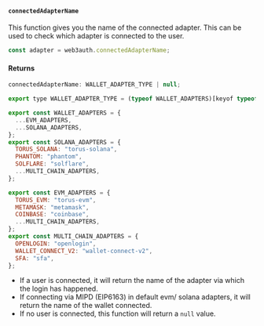 #### `connectedAdapterName`

This function gives you the name of the connected adapter. This can be used to check which adapter
is connected to the user.

```javascript
const adapter = web3auth.connectedAdapterName;
```

#### Returns

```javascript
connectedAdapterName: WALLET_ADAPTER_TYPE | null;

export type WALLET_ADAPTER_TYPE = (typeof WALLET_ADAPTERS)[keyof typeof WALLET_ADAPTERS];

export const WALLET_ADAPTERS = {
  ...EVM_ADAPTERS,
  ...SOLANA_ADAPTERS,
};
export const SOLANA_ADAPTERS = {
  TORUS_SOLANA: "torus-solana",
  PHANTOM: "phantom",
  SOLFLARE: "solflare",
  ...MULTI_CHAIN_ADAPTERS,
};

export const EVM_ADAPTERS = {
  TORUS_EVM: "torus-evm",
  METAMASK: "metamask",
  COINBASE: "coinbase",
  ...MULTI_CHAIN_ADAPTERS,
};
export const MULTI_CHAIN_ADAPTERS = {
  OPENLOGIN: "openlogin",
  WALLET_CONNECT_V2: "wallet-connect-v2",
  SFA: "sfa",
};
```

- If a user is connected, it will return the name of the adapter via which the login has happened.
- If connecting via MIPD (EIP6163) in default evm/ solana adapters, it will return the name of the
  wallet connected.
- If no user is connected, this function will return a `null` value.

